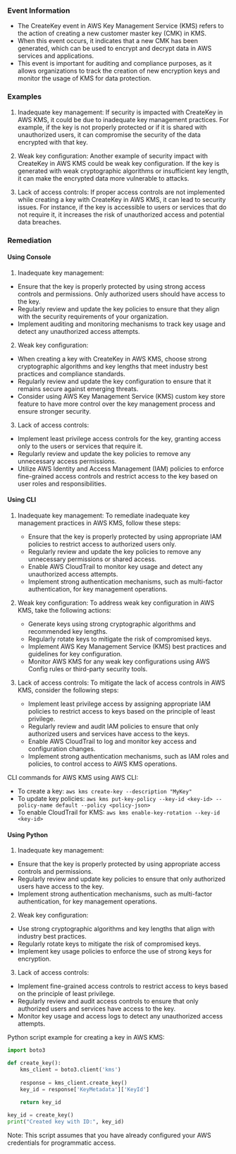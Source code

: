 
### Event Information

- The CreateKey event in AWS Key Management Service (KMS) refers to the action of creating a new customer master key (CMK) in KMS.
- When this event occurs, it indicates that a new CMK has been generated, which can be used to encrypt and decrypt data in AWS services and applications.
- This event is important for auditing and compliance purposes, as it allows organizations to track the creation of new encryption keys and monitor the usage of KMS for data protection.


### Examples

1. Inadequate key management: If security is impacted with CreateKey in AWS KMS, it could be due to inadequate key management practices. For example, if the key is not properly protected or if it is shared with unauthorized users, it can compromise the security of the data encrypted with that key.

2. Weak key configuration: Another example of security impact with CreateKey in AWS KMS could be weak key configuration. If the key is generated with weak cryptographic algorithms or insufficient key length, it can make the encrypted data more vulnerable to attacks.

3. Lack of access controls: If proper access controls are not implemented while creating a key with CreateKey in AWS KMS, it can lead to security issues. For instance, if the key is accessible to users or services that do not require it, it increases the risk of unauthorized access and potential data breaches.

### Remediation

#### Using Console

1. Inadequate key management:
- Ensure that the key is properly protected by using strong access controls and permissions. Only authorized users should have access to the key.
- Regularly review and update the key policies to ensure that they align with the security requirements of your organization.
- Implement auditing and monitoring mechanisms to track key usage and detect any unauthorized access attempts.

2. Weak key configuration:
- When creating a key with CreateKey in AWS KMS, choose strong cryptographic algorithms and key lengths that meet industry best practices and compliance standards.
- Regularly review and update the key configuration to ensure that it remains secure against emerging threats.
- Consider using AWS Key Management Service (KMS) custom key store feature to have more control over the key management process and ensure stronger security.

3. Lack of access controls:
- Implement least privilege access controls for the key, granting access only to the users or services that require it.
- Regularly review and update the key policies to remove any unnecessary access permissions.
- Utilize AWS Identity and Access Management (IAM) policies to enforce fine-grained access controls and restrict access to the key based on user roles and responsibilities.

#### Using CLI

1. Inadequate key management: To remediate inadequate key management practices in AWS KMS, follow these steps:
   - Ensure that the key is properly protected by using appropriate IAM policies to restrict access to authorized users only.
   - Regularly review and update the key policies to remove any unnecessary permissions or shared access.
   - Enable AWS CloudTrail to monitor key usage and detect any unauthorized access attempts.
   - Implement strong authentication mechanisms, such as multi-factor authentication, for key management operations.

2. Weak key configuration: To address weak key configuration in AWS KMS, take the following actions:
   - Generate keys using strong cryptographic algorithms and recommended key lengths.
   - Regularly rotate keys to mitigate the risk of compromised keys.
   - Implement AWS Key Management Service (KMS) best practices and guidelines for key configuration.
   - Monitor AWS KMS for any weak key configurations using AWS Config rules or third-party security tools.

3. Lack of access controls: To mitigate the lack of access controls in AWS KMS, consider the following steps:
   - Implement least privilege access by assigning appropriate IAM policies to restrict access to keys based on the principle of least privilege.
   - Regularly review and audit IAM policies to ensure that only authorized users and services have access to the keys.
   - Enable AWS CloudTrail to log and monitor key access and configuration changes.
   - Implement strong authentication mechanisms, such as IAM roles and policies, to control access to AWS KMS operations.

CLI commands for AWS KMS using AWS CLI:
- To create a key: `aws kms create-key --description "MyKey"`
- To update key policies: `aws kms put-key-policy --key-id <key-id> --policy-name default --policy <policy-json>`
- To enable CloudTrail for KMS: `aws kms enable-key-rotation --key-id <key-id>`

#### Using Python

1. Inadequate key management:
- Ensure that the key is properly protected by using appropriate access controls and permissions.
- Regularly review and update key policies to ensure that only authorized users have access to the key.
- Implement strong authentication mechanisms, such as multi-factor authentication, for key management operations.

2. Weak key configuration:
- Use strong cryptographic algorithms and key lengths that align with industry best practices.
- Regularly rotate keys to mitigate the risk of compromised keys.
- Implement key usage policies to enforce the use of strong keys for encryption.

3. Lack of access controls:
- Implement fine-grained access controls to restrict access to keys based on the principle of least privilege.
- Regularly review and audit access controls to ensure that only authorized users and services have access to the key.
- Monitor key usage and access logs to detect any unauthorized access attempts.

Python script example for creating a key in AWS KMS:

```python
import boto3

def create_key():
    kms_client = boto3.client('kms')
    
    response = kms_client.create_key()
    key_id = response['KeyMetadata']['KeyId']
    
    return key_id

key_id = create_key()
print("Created key with ID:", key_id)
```

Note: This script assumes that you have already configured your AWS credentials for programmatic access.

